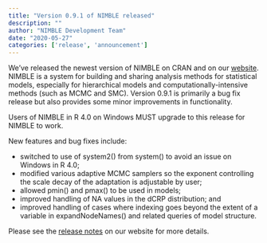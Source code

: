 ```yaml
---
title: "Version 0.9.1 of NIMBLE released"
description: ""
author: "NIMBLE Development Team"
date: "2020-05-27"
categories: ['release', 'announcement']
---
```


We’ve released the newest version of NIMBLE on CRAN and on our [website](https://web.archive.org/web/20250518093418/https://r-nimble.org/). NIMBLE is a system for building and sharing analysis methods for statistical models, especially for hierarchical models and computationally-intensive methods (such as MCMC and SMC). Version 0.9.1 is primarily a bug fix release but also provides some minor improvements in functionality.

Users of NIMBLE in R 4.0 on Windows MUST upgrade to this release for NIMBLE to work.

New features and bug fixes include:

  * switched to use of system2() from system() to avoid an issue on Windows in R 4.0;
  * modified various adaptive MCMC samplers so the exponent controlling the scale decay of the adaptation is adjustable by user;
  * allowed pmin() and pmax() to be used in models;
  * improved handling of NA values in the dCRP distribution; and
  * improved handling of cases where indexing goes beyond the extent of a variable in expandNodeNames() and related queries of model structure.

Please see the [release notes](https://web.archive.org/web/20250518093418/https://r-nimble.org/more/news) on our website for more details.